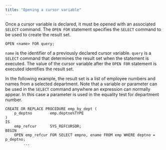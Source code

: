 ```yaml
---
title: "Opening a cursor variable"
---
```


<div id="opening_a_cursor_variable" class="registered_link"></div>

Once a cursor variable is declared, it must be opened with an associated `SELECT` command. The `OPEN FOR` statement specifies the `SELECT` command to be used to create the result set.

```text
OPEN <name> FOR query;
```

`name` is the identifier of a previously declared cursor variable. `query` is a `SELECT` command that determines the result set when the statement is executed. The value of the cursor variable after the `OPEN FOR` statement is executed identifies the result set.

In the following example, the result set is a list of employee numbers and names from a selected department. Note that a variable or parameter can be used in the `SELECT` command anywhere an expression can normally appear. In this case a parameter is used in the equality test for department number.

```text
CREATE OR REPLACE PROCEDURE emp_by_dept (
    p_deptno        emp.deptno%TYPE
)
IS
    emp_refcur      SYS_REFCURSOR;
BEGIN
    OPEN emp_refcur FOR SELECT empno, ename FROM emp WHERE deptno = p_deptno;
        ...
```
